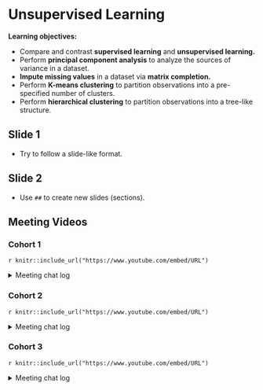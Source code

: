 # Unsupervised Learning

**Learning objectives:**

- Compare and contrast **supervised learning** and **unsupervised learning.**
- Perform **principal component analysis** to analyze the sources of variance in a dataset.
- **Impute missing values** in a dataset via **matrix completion.**
- Perform **K-means clustering** to partition observations into a pre-specified number of clusters.
- Perform **hierarchical clustering** to partition observations into a tree-like structure.


## Slide 1

- Try to follow a slide-like format.

## Slide 2

- Use `##` to create new slides (sections).

## Meeting Videos

### Cohort 1

`r knitr::include_url("https://www.youtube.com/embed/URL")`

<details>
<summary> Meeting chat log </summary>

```
ADD LOG HERE
```
</details>

### Cohort 2

`r knitr::include_url("https://www.youtube.com/embed/URL")`

<details>
<summary> Meeting chat log </summary>

```
ADD LOG HERE
```
</details>

### Cohort 3

`r knitr::include_url("https://www.youtube.com/embed/URL")`

<details>
<summary> Meeting chat log </summary>

```
ADD LOG HERE
```
</details>
